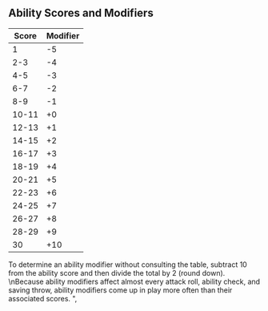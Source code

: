 ## Ability Scores and Modifiers

| Score | Modifier |
|-------|----------|
| 1     | -5       |
| 2-3   | -4       |
| 4-5   | -3       |
| 6-7   | -2       |
| 8-9   | -1       |
| 10-11 | +0       |
| 12-13 | +1       |
| 14-15 | +2       |
| 16-17 | +3       |
| 18-19 | +4       |
| 20-21 | +5       |
| 22-23 | +6       |
| 24-25 | +7       |
| 26-27 | +8       |
| 28-29 | +9       |
| 30    | +10      |

To determine an ability modifier without consulting the table, subtract 10 from the ability score and then divide the total by 2 (round down).
\nBecause ability modifiers affect almost every attack roll, ability check, and saving throw, ability modifiers come up in play more often than their associated scores.
",